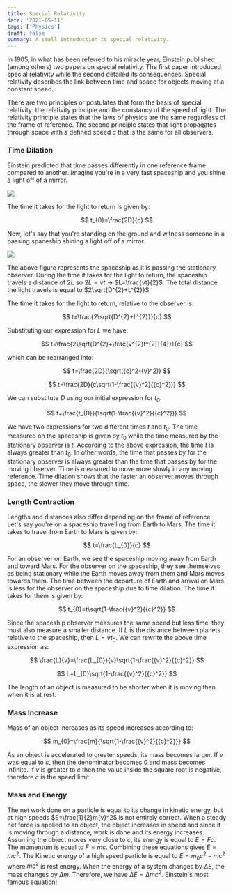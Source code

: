 ```yaml
---
title: Special Relativity
date: '2021-05-11'
tags: ['Physics']
draft: false
summary: A small introduction to special relativity.
---
```


In 1905, in what has been referred to his miracle year, Einstein published (among others) two papers on special relativity. The first paper introduced special
relativity while the second detailed its consequences. Special relativity describes the link between time and space for objects moving at a constant speed.

There are two principles or postulates that form the basis of special relativity: the relativity principle and the constancy of the speed of light. The relativity
principle states that the laws of physics are the same regardless of the frame of reference. The second principle states that light propagates through space with
a defined speed $c$ that is the same for all observers.

### Time Dilation

Einstein predicted that time passes differently in one reference frame compared to another. Imagine you're in a very fast spaceship and you shine a light off of a mirror.

<Image src="/static/images/timedilation1.png" width={400} height={300} />

The time it takes for the light to return is given by:

$$
t_{0}=\frac{2D}{c}
$$

Now, let's say that you're standing on the ground and witness someone in a passing spaceship shining a light off of a mirror.

<img src="/static/images/timedilation2.png" />

The above figure represents the spaceship as it is passing the stationary observer. During the time it takes for the light to return, the spaceship travels
a distance of $2L$ so $2L=vt$ -> $L=\frac{vt}{2}$. The total distance the light travels is equal to $2\sqrt{D^{2}+L^{2}}$

The time it takes for the light to return, relative to the observer is:

$$
t=\frac{2\sqrt{D^{2}+L^{2}}}{c}
$$

Substituting our expression for $L$ we have:

$$
t=\frac{2\sqrt{D^{2}+\frac{v^{2}t^{2}}{4}}}{c}
$$

which can be rearranged into:

$$
t=\frac{2D}{\sqrt({c}^2-{v}^2)}
$$

$$
t=\frac{2D}{c\sqrt(1-\frac{{v}^2}{{c}^2})}
$$

We can substitute $D$ using our initial expression for $t_{0}$.

$$
t=\frac{t_{0}}{\sqrt(1-\frac{{v}^2}{{c}^2})}
$$

We have two expressions for two different times $t$ and $t_{0}$. The time measured on the spaceship is given by $t_{0}$ while the time measured by the stationary
observer is $t$. According to the above expression, the time $t$ is always greater than $t_{0}$. In other words, the time that passes by for the stationary observer
is always greater than the time that passes by for the moving observer. Time is measured to move more slowly in any moving reference. Time dilation shows that
the faster an observer moves through space, the slower they move through time.

### Length Contraction

Lengths and distances also differ depending on the frame of reference. Let's say you're on a spaceship travelling from Earth to Mars. The time it takes to travel
from Earth to Mars is given by:

$$
t=\frac{L_{0}}{c}
$$

For an observer on Earth, we see the spaceship moving away from Earth and toward Mars. For the observer on the spaceship, they see themselves as being stationary
while the Earth moves away from them and Mars moves towards them. The time between the departure of Earth and arrival on Mars is less for the observer on the
spaceship due to time dilation. The time it takes for them is given by:

$$
t_{0}=t\sqrt{1-\frac{{v}^2}{{c}^2}}
$$

Since the spaceship observer measures the same speed but less time, they must also measure a smaller distance. If $L$ is the distance between planets relative
to the spaceship, then $L=vt_{0}$. We can rewrite the above time expression as:

$$
\frac{L}{v}=\frac{L_{0}}{v}\sqrt{1-\frac{{v}^2}{{c}^2}}
$$

$$
L=L_{0}\sqrt{1-\frac{{v}^2}{{c}^2}}
$$

The length of an object is measured to be shorter when it is moving than when it is at rest.

### Mass Increase

Mass of an object increases as its speed increases according to:

$$
m_{0}=\frac{m}{\sqrt{1-\frac{{v}^2}{{c}^2}}}
$$

As an object is accelerated to greater speeds, its mass becomes larger. If $v$ was equal to $c$, then the denominator becomes 0 and mass becomes infinite.
If $v$ is greater to $c$ then the value inside the square root is negative, therefore $c$ is the speed limit.

### Mass and Energy

The net work done on a particle is equal to its change in kinetic energy, but at high speeds $E=\frac{1}{2}m{v}^2$ is not entirely correct. When a steady
net force is applied to an object, the object increases in speed and since it is moving through a distance, work is done and its energy increases. Assuming
the object moves very close to $c$, its energy is equal to $E = Fc$. The momentum is equal to $F = mc$. Combining these equations gives $E=m{c}^2$.
The Kinetic energy of a high speed particle is equal to $E=m_{0}{c}^2-m{c}^2$ where $m{c}^2$ is rest energy. When the energy of a system changes by $\Delta{E}$, the mass changes by
$\Delta{m}$. Therefore, we have $\Delta{E}=\Delta{m}{c}^2$. Einstein's most famous equation!
